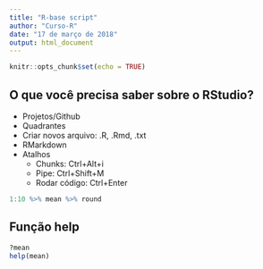 ```yaml
---
title: "R-base script"
author: "Curso-R"
date: "17 de março de 2018"
output: html_document
---
```


```r
knitr::opts_chunk$set(echo = TRUE)
```

## O que você precisa saber sobre o RStudio?

- Projetos/Github
- Quadrantes
- Criar novos arquivo: .R, .Rmd, .txt
- RMarkdown
- Atalhos
  - Chunks: Ctrl+Alt+i
  - Pipe: Ctrl+Shift+M
  - Rodar código: Ctrl+Enter
    
```r
1:10 %>% mean %>% round 
```

## Função help

```r
?mean
help(mean)
```


